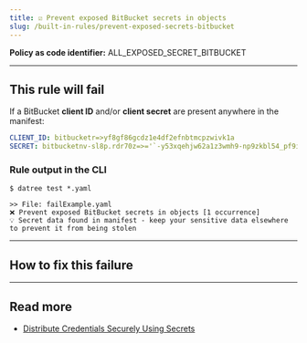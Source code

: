```yaml
---
title: ☑️ Prevent exposed BitBucket secrets in objects
slug: /built-in-rules/prevent-exposed-secrets-bitbucket
---
```



<CommonOverview />

**Policy as code identifier:** ALL_EXPOSED_SECRET_BITBUCKET


---

## This rule will fail

If a BitBucket **client ID** and/or **client secret** are present anywhere in the manifest:

```yaml
CLIENT_ID: bitbucketr=>yf8gf86gcdz1e4df2efnbtmcpzwivk1a
SECRET: bitbucketnv-sl8p.rdr70z=>='`-y53xqehjw62a1z3wmh9-np9zkbl54_pf9isl0rvinzy3w2qwls0im2u=i08_6-5
```

### Rule output in the CLI

```terminal
$ datree test *.yaml

>> File: failExample.yaml
❌ Prevent exposed BitBucket secrets in objects [1 occurrence]
💡 Secret data found in manifest - keep your sensitive data elsewhere to prevent it from being stolen 
```

---

## How to fix this failure

<CommonHowToFix />

---

## Read more

- [Distribute Credentials Securely Using Secrets](https://kubernetes.io/docs/tasks/inject-data-application/distribute-credentials-secure/)
